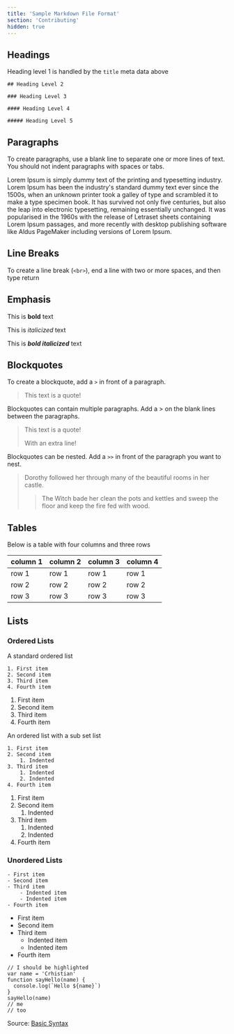 ```yaml
---
title: 'Sample Markdown File Format'
section: 'Contributing'
hidden: true
---
```


## Headings

Heading level 1 is handled by the `title` meta data above

`## Heading Level 2`

`### Heading Level 3`

`#### Heading Level 4`

`##### Heading Level 5`

## Paragraphs

To create paragraphs, use a blank line to separate one or more lines of text. You should not indent paragraphs with spaces or tabs.

Lorem Ipsum is simply dummy text of the printing and typesetting industry. Lorem Ipsum has been the industry's standard dummy text ever since the 1500s, when an unknown printer took a galley of type and scrambled it to make a type specimen book. It has survived not only five centuries, but also the leap into electronic typesetting, remaining essentially unchanged. It was popularised in the 1960s with the release of Letraset sheets containing Lorem Ipsum passages, and more recently with desktop publishing software like Aldus PageMaker including versions of Lorem Ipsum.

## Line Breaks

To create a line break (`<br>`), end a line with two or more spaces, and then type return

## Emphasis

This is **bold** text

This is _italicized_ text

This is **_bold italicized_** text

## Blockquotes

To create a blockquote, add a `>` in front of a paragraph.

> This text is a quote!

Blockquotes can contain multiple paragraphs. Add a > on the blank lines between the paragraphs.

> This text is a quote!
>
> With an extra line!

Blockquotes can be nested. Add a `>>` in front of the paragraph you want to nest.

> Dorothy followed her through many of the beautiful rooms in her castle.
>
> > The Witch bade her clean the pots and kettles and sweep the floor and keep the fire fed with wood.

## Tables

Below is a table with four columns and three rows

| column 1 | column 2 | column 3 | column 4 |
| -------- | -------- | -------- | -------- |
| row 1    | row 1    | row 1    | row 1    |
| row 2    | row 2    | row 2    | row 2    |
| row 3    | row 3    | row 3    | row 3    |

## Lists

### Ordered Lists

A standard ordered list

```plaintext
1. First item
2. Second item
3. Third item
4. Fourth item
```

1. First item
2. Second item
3. Third item
4. Fourth item

An ordered list with a sub set list

```
1. First item
2. Second item
    1. Indented
3. Third item
    1. Indented
    2. Indented
4. Fourth item
```

1. First item
2. Second item
   1. Indented
3. Third item
   1. Indented
   2. Indented
4. Fourth item

### Unordered Lists

```
- First item
- Second item
- Third item
    - Indented item
    - Indented item
- Fourth item
```

- First item
- Second item
- Third item
  - Indented item
  - Indented item
- Fourth item

```javascript{1,7,8}
// I should be highlighted
var name = 'Crhistian'
function sayHello(name) {
  console.log(`Hello ${name}`)
}
sayHello(name)
// me
// too
```

Source: [Basic Syntax](https://www.markdownguide.org/basic-syntax/)
